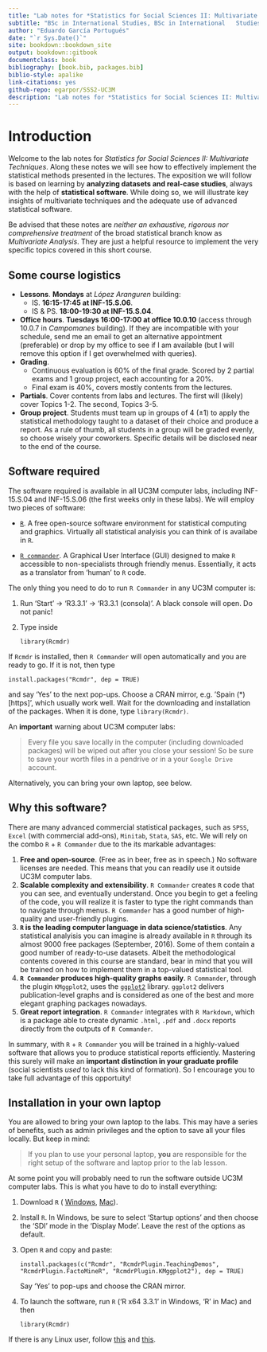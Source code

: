 ```yaml
--- 
title: "Lab notes for *Statistics for Social Sciences II: Multivariate Techniques*"
subtitle: "BSc in International Studies, BSc in International	Studies	&	Political	Science, Carlos III University of Madrid"
author: "Eduardo García Portugués"
date: "`r Sys.Date()`"
site: bookdown::bookdown_site
output: bookdown::gitbook
documentclass: book
bibliography: [book.bib, packages.bib]
biblio-style: apalike
link-citations: yes
github-repo: egarpor/SSS2-UC3M
description: "Lab notes for *Statistics for Social Sciences II: Multivariate Techniques*"
---
```


# Introduction {-}

Welcome to the lab notes for *Statistics for Social Sciences II: Multivariate Techniques*. Along these notes we will see how to effectively implement the statistical methods presented in the lectures. The exposition we will follow is based on learning by **analyzing datasets and real-case studies**, always with the help of **statistical software**. While doing so, we will illustrate key insights of multivariate techniques and the adequate use of advanced statistical software.

Be advised that these notes are *neither an exhaustive, rigorous nor comprehensive treatment* of the broad statistical branch know as *Multivariate Analysis*. They are just a helpful resource to implement the very specific topics covered in this short course.

## Some course logistics {-}

- **Lessons**. **Mondays** at *López Aranguren* building:
    - IS. **16:15-17:45 at INF-15.S.06**.
    - IS & PS. **18:00-19:30 at INF-15.S.04**.
- **Office hours**. **Tuesdays 16:00-17:00 at office 10.0.10** (access through 10.0.7 in *Campomanes* building). If they are incompatible with your schedule, send me an email to get an alternative appointment (preferable) or drop by my office to see if I am available (but I will remove this option if I get overwhelmed with queries).
- **Grading**. 
    - Continuous evaluation is 60% of the final grade. Scored by 2 partial exams and 1 group project, each accounting for a 20%.
    - Final exam is 40%, covers mostly contents from the lectures.
- **Partials**. Cover contents from labs and lectures. The first will (likely) cover Topics 1-2. The second, Topics 3-5.
- **Group project**. Students must team up in groups of 4 ($\pm1$) to apply the statistical methodology taught to a dataset of their choice and produce a report. As a rule of thumb, all students in a group will be graded evenly, so choose wisely your coworkers. Specific details will be disclosed near to the end of the course.

## Software required {-}

The software required is available in all UC3M computer labs, including INF-15.S.04 and INF-15.S.06 (the first weeks only in these labs). We will employ two pieces of software:

- [`R`](https://www.r-project.org/). A free open-source software environment for statistical computing and graphics. Virtually all statistical analyisis you can think of is availabe in `R`.

- [`R commander`](http://socserv.mcmaster.ca/jfox/Misc/Rcmdr/). A Graphical User Interface (GUI) designed to make `R` accessible to non-specialists through friendly menus. Essentially, it acts as a translator from 'human' to `R` code.

The only thing you need to do to run `R Commander` in any UC3M computer is:

1. Run 'Start' -> 'R3.3.1' -> 'R3.3.1 (consola)'.  A black console will open. Do not panic!
2. Type inside

    ``
    library(Rcmdr)
    ``

If `Rcmdr` is installed, then `R Commander` will open automatically and you are ready to go. If it is not, then type

``
install.packages("Rcmdr", dep = TRUE)
``

and say 'Yes' to the next pop-ups. Choose a CRAN mirror, e.g. 'Spain (*) [https]', which usually work well. Wait for the downloading and installation of the packages. When it is done, type `library(Rcmdr)`.

An **important** warning about UC3M computer labs:

> Every file you save locally in the computer  (including downloaded packages) will be wiped out after you close your session! So be sure to save your worth files in a pendrive or in a your `Google Drive` account. 

Alternatively, you can bring your own laptop, see below.

## Why this software? {-}

There are many advanced commercial statistical packages, such as `SPSS`, `Excel` (with commercial add-ons), `Minitab`, `Stata`, `SAS`, etc. We will rely on the combo `R` + `R Commander` due to the its markable advantages:

1. **Free and open-source**. (Free as in beer, free as in speech.) No software licenses are needed. This means that you can readily use it outside UC3M computer labs.
2. **Scalable complexity and extensibility**. `R Commander` creates `R` code that you can see, and eventually understand. Once you begin to get a feeling of the code, you will realize it is faster to type the right commands than to navigate through menus. `R Commander` has a good number of high-quality and user-friendly plugins.
3. **`R` is the leading computer language in data science/statistics**. Any statistical analyisis you can imagine is already available in `R` through its almost 9000 free packages (September, 2016). Some of them contain a good number of ready-to-use datasets. Albeit the methodological contents covered in this course are standard, bear in mind that you will be trained on how to implement them in a top-valued statistical tool.
4. **`R Commander` produces high-quality graphs easily**. `R Commander`, through the plugin `KMggplot2`, uses the [`ggplot2`](http://www.r-graph-gallery.com/portfolio/ggplot2-package/) library. `ggplot2` delivers publication-level graphs and is considered as one of the best and more elegant graphing packages nowadays. 
5. **Great report integration**. `R Commander` integrates with `R Markdown`, which is a package able to create dynamic `.html`, `.pdf` and `.docx` reports directly from the outputs of `R Commander`.

In summary, with `R` + `R Commander` you will be trained in a highly-valued software that allows you to produce  statistical reports efficiently. Mastering this surely will make an **important distinction in your graduate profile** (social scientists *used* to lack this kind of formation). So I encourage you to take full advantage of this opportuity!

## Installation in your own laptop {-}

You are allowed to bring your own laptop to the labs. This may have a series of benefits, such as admin privileges and the option to save all your files locally. But keep in mind:

> If you plan to use your personal laptop, **you** are responsible for the right setup of the software and laptop prior to the lab lesson.

At some point you will probably need to run the software outside UC3M computer labs. This is what you have to do to install everything:

1. Download `R` ( [Windows](https://cran.r-project.org/bin/windows/base/R-3.3.1-win.exe), [Mac](https://cran.r-project.org/bin/macosx/R-3.3.1.pkg)). 
2. Install `R`. In Windows, be sure to select 'Startup options' and then choose the 'SDI' mode in the 'Display Mode'. Leave the rest of the options as default.
3. Open `R` and copy and paste:

    ``
    install.packages(c("Rcmdr", "RcmdrPlugin.TeachingDemos", "RcmdrPlugin.FactoMineR", "RcmdrPlugin.KMggplot2"), dep = TRUE)
    ``
    
    Say 'Yes' to pop-ups and choose the CRAN mirror.

4. To launch the software, run `R` ('R x64 3.3.1' in Windows, 'R' in Mac) and then 

    ``
    library(Rcmdr)
    ``

If there is any Linux user, follow [this](https://cran.r-project.org/) and [this]( http://socserv.mcmaster.ca/jfox/Misc/Rcmdr/installation-notes.html).

